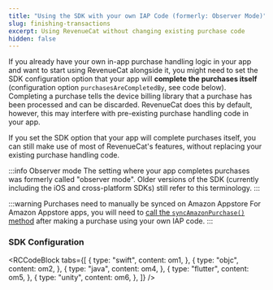 ```yaml
---
title: "Using the SDK with your own IAP Code (formerly: Observer Mode)"
slug: finishing-transactions
excerpt: Using RevenueCat without changing existing purchase code
hidden: false
---
```


If you already have your own in-app purchase handling logic in your app and want to start using RevenueCat alongside it, you might need to set the SDK configuration option that your app will **complete the purchases itself** (configuration option `purchasesAreCompletedBy`, see code below). Completing a purchase tells the device billing library that a purchase has been processed and can be discarded. RevenueCat does this by default, however, this may interfere with pre-existing purchase handling code in your app.

If you set the SDK option that your app will complete purchases itself, you can still make use of most of RevenueCat's features, without replacing your existing purchase handling code.

:::info Observer mode
The setting where your app completes purchases was formerly called "observer mode". Older versions of the SDK (currently including the iOS and cross-platform SDKs) still refer to this terminology.
:::

:::warning Purchases need to manually be synced on Amazon Appstore
For Amazon Appstore apps, you will need to [call the `syncAmazonPurchase()` method](/platform-resources/amazon-platform-resources#syncing-purchases-when-your-app-is-completing-transactions) after making a purchase using your own IAP code.
:::

### SDK Configuration


<RCCodeBlock
  tabs={[
    {
      type: "swift",
      content: om1,
    },
    {
      type: "objc",
      content: om2,
    },
    {
      type: "java",
      content: om4,
    },
    {
      type: "flutter",
      content: om5,
    },
    {
      type: "unity",
      content: om6,
    },
  ]}
/>
